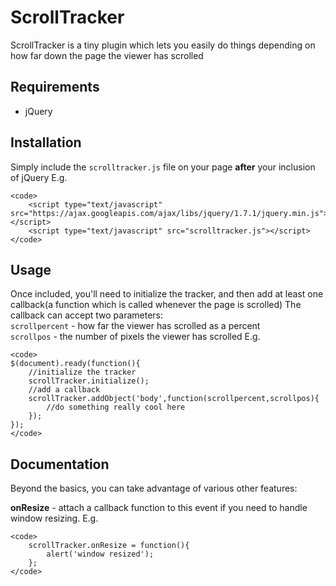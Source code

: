 = ScrollTracker =
ScrollTracker is a tiny plugin which lets you easily do things depending on how far down the page the viewer has scrolled

== Requirements ==
* jQuery

== Installation ==
Simply include the <code>scrolltracker.js</code> file on your page '''after''' your inclusion of jQuery
E.g.
 <pre>
<code>
	<script type="text/javascript" src="https://ajax.googleapis.com/ajax/libs/jquery/1.7.1/jquery.min.js"></script>
	<script type="text/javascript" src="scrolltracker.js"></script>
</code>
</pre>

== Usage ==
Once included, you'll need to initialize the tracker, and then add at least one callback(a function which is called whenever the page is scrolled)
The callback can accept two parameters:
<br /><code>scrollpercent</code> - how far the viewer has scrolled as a percent
<br /><code>scrollpos</code> - the number of pixels the viewer has scrolled
E.g.
 <pre>
<code>
$(document).ready(function(){
	//initialize the tracker
	scrollTracker.initialize();
	//add a callback	
	scrollTracker.addObject('body',function(scrollpercent,scrollpos){
		//do something really cool here		
	});
});
</code>
</pre>

== Documentation ==
Beyond the basics, you can take advantage of various other features:

'''onResize''' - attach a callback function to this event if you need to handle window resizing.
E.g.
 <pre>
<code>
	scrollTracker.onResize = function(){
		alert('window resized');
	};
</code>
</pre>